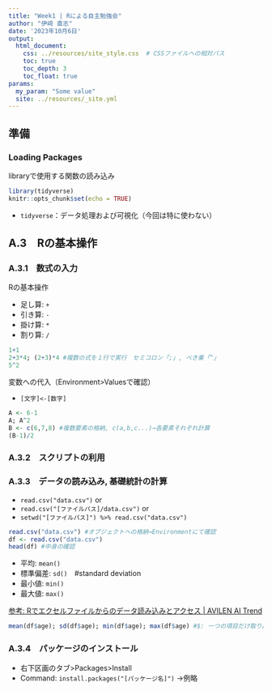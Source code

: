```yaml
---
title: "Week1 | Rによる自主勉強会"
author: "伊﨑 直志"
date: '2023年10月6日'
output: 
  html_document:
    css: ../resources/site_style.css  # CSSファイルへの相対パス
    toc: true
    toc_depth: 3
    toc_float: true
params:
  my_param: "Some value"
  site: ../resources/_site.yml
---
```

## 準備
### Loading Packages
libraryで使用する関数の読み込み
```r
library(tidyverse)
knitr::opts_chunk$set(echo = TRUE)
```

- `tidyverse`：データ処理および可視化（今回は特に使わない）

## A.3　Rの基本操作
### A.3.1　数式の入力
Rの基本操作

- 足し算: `+`
- 引き算: `-`
- 掛け算: `*`
- 割り算: `/`

```r
1+1
2+3*4; (2+3)*4 #複数の式を１行で実行　セミコロン「;」, べき乗「^」
5^2
```

変数への代入（Environment>Valuesで確認）

- `[文字]<-[数字]`

```r
A <- 6-1
A; A^2
B <- c(6,7,8) #複数要素の格納, c(a,b,c...)→各要素それぞれ計算
(B-1)/2
```

### A.3.2　スクリプトの利用
### A.3.3　データの読み込み, 基礎統計の計算
- `read.csv("data.csv")`    or
- `read.csv("[ファイルパス]/data.csv")`   or
- `setwd("[ファイルパス]") %>% read.csv("data.csv")`

```r
read.csv("data.csv") #オブジェクトへの格納→Environmentにて確認
df <- read.csv("data.csv")
head(df) #中身の確認
```
- 平均: `mean()`
- 標準偏差: `sd()`　#standard deviation
- 最小値: `min()`
- 最大値: `max()`

[参考: Rでエクセルファイルからのデータ読み込みとアクセス | AVILEN AI Trend](https://ai-trend.jp/programming/r-beginner/r-2/)

```r
mean(df$age); sd(df$age); min(df$age); max(df$age) #$: 一つの項目だけ取り出す
```

### A.3.4　パッケージのインストール
- 右下区画のタブ>Packages>Install
- Command: `install.packages("[パッケージ名]")`
→例略